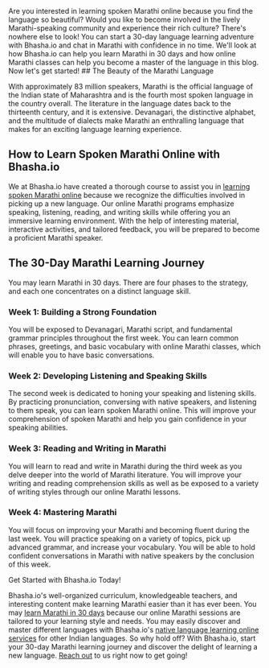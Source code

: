 
<Navbar/>
<BlogTitleBlock 
    title="Mastering Marathi: Your 30-Day Language Learning Journey" 
    blogURL="Speak-Marathi-in-30-Days-with-Bhashaios-Course" 
    date="24 January, 2024"
    time="5" 
    metaDetails="Embark on a 30-day journey to master Marathi with an online course. Learn spoken Marathi, enhance listening, and more. Discover weekly learning goals in this blog." 
    subCategory="Learning Guides"
    category= "Marathi"
    metaTitle="Speak Marathi in 30 Days with Bhasha.io's Course"
    publishDate="2024-01-23T18:30:00.000Z"
    modifiedDate="2024-01-23T18:30:00.000Z"
    imageURL="/Images/blogImages/previousBlogs/speak-marathi-in-30-days-cover.webp"
    keywords="Marathi Language Learning, Marathi Language, Marathi Language Benefits, Marathi Language Learning Benefits, Marathi Language Learning Reasons, Marathi Language Learning Reasons, Marathi Language Learning Reasons, Marathi Language Learning Reasons"
/>

<div>
Are you interested in learning spoken Marathi online because you find the language so beautiful? Would you like to become involved in the lively Marathi-speaking community and experience their rich culture? There's nowhere else to look! You can start a 30-day language learning adventure with Bhasha.io and chat in Marathi with confidence in no time. We'll look at how Bhasha.io can help you learn Marathi in 30 days and how online Marathi classes can help you become a master of the language in this blog. Now let's get started!
<Toc/>
## The Beauty of the Marathi Language

With approximately 83 million speakers, Marathi is the official language of the Indian state of Maharashtra and is the fourth most spoken language in the country overall. The literature in the language dates back to the thirteenth century, and it is extensive. Devanagari, the distinctive alphabet, and the multitude of dialects make Marathi an enthralling language that makes for an exciting language learning experience.

## How to Learn Spoken Marathi Online with Bhasha.io

We at Bhasha.io have created a thorough course to assist you in [learning spoken Marathi online](https://bhasha.io/online-marathi-classes) because we recognize the difficulties involved in picking up a new language. Our online Marathi programs emphasize speaking, listening, reading, and writing skills while offering you an immersive learning environment. With the help of interesting material, interactive activities, and tailored feedback, you will be prepared to become a proficient Marathi speaker.

## The 30-Day Marathi Learning Journey

You may learn Marathi in 30 days. There are four phases to the strategy, and each one concentrates on a distinct language skill.

### Week 1: Building a Strong Foundation

You will be exposed to Devanagari, Marathi script, and fundamental grammar principles throughout the first week. You can learn common phrases, greetings, and basic vocabulary with online Marathi classes, which will enable you to have basic conversations.

### Week 2: Developing Listening and Speaking Skills

The second week is dedicated to honing your speaking and listening skills. By practicing pronunciation, conversing with native speakers, and listening to them speak, you can learn spoken Marathi online. This will improve your comprehension of spoken Marathi and help you gain confidence in your speaking abilities.

### Week 3: Reading and Writing in Marathi

You will learn to read and write in Marathi during the third week as you delve deeper into the world of Marathi literature. You will improve your writing and reading comprehension skills as well as be exposed to a variety of writing styles through our online Marathi lessons.

### Week 4: Mastering Marathi

You will focus on improving your Marathi and becoming fluent during the last week. You will practice speaking on a variety of topics, pick up advanced grammar, and increase your vocabulary. You will be able to hold confident conversations in Marathi with native speakers by the conclusion of this week.

Get Started with Bhasha.io Today!

Bhasha.io's well-organized curriculum, knowledgeable teachers, and interesting content make learning Marathi easier than it has ever been. You may [learn Marathi in 30 days](https://bhasha.io/online-marathi-classes) because our online Marathi sessions are tailored to your learning style and needs. You may easily discover and master different languages with Bhasha.io's [native language learning online services](https://bhasha.io/) for other Indian languages. So why hold off? With Bhasha.io, start your 30-day Marathi learning journey and discover the delight of learning a new language. [Reach out](https://bhasha.io/contact-us) to us right now to get going!

</div>
<OtherArticles filename = "Speak-Marathi-in-30-Days-with-Bhashaios-Course"/>
